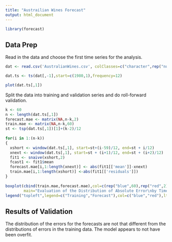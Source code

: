 ---
title: "Austrailian Wines Forecast"
output: html_document
---

```{r, message=F}
library(forecast)
```


## Data Prep
Read in the data and choose the first time series for the analysis.

```{r}
dat <- read.csv('AustralianWines.csv', colClasses=c("character",rep("numeric",6)),na.strings="*")

dat.ts <- ts(dat[,-1],start=c(1980,1),frequency=12)

plot(dat.ts[,1])

```

Split the data into training and validation series and do roll-forward validation.
```{r}
k <- 60 
n <- length(dat.ts[,1])
forecast.mae <- matrix(NA,n-k,2)
train.mae <- matrix(NA,n-k,60)
st <- tsp(dat.ts[,1])[1]+(k-2)/12
 
for(i in 1:(n-k))
{
  xshort <- window(dat.ts[,1], start=st+(i-59)/12, end=st + i/12)
  xnext <- window(dat.ts[,1], start=st + (i+1)/12, end=st + (i+2)/12)
  fit1 <- snaive(xshort,2)
  fcast1 <- fit1$mean
  forecast.mae[i,1:length(xnext)] <- abs(fit1[['mean']]-xnext)
  train.mae[i,1:length(xshort)] <-abs(fit1[['residuals']])
}
 
boxplot(cbind(train.mae,forecast.mae),col=c(rep("blue",60),rep("red",2)),
        main="Evaluation of the Distribution of Absolute Error\nby Time Period", xlab="Time Stamp", ylab="Absolute Error")
legend("topleft",legend=c("Training","Forecast"),col=c("blue","red"),lty=1,lwd=10)
```

## Results of Validation
The distribution of the errors for the forecasts are not that different from the distributions of errors in the training data. The model appears to not have been overfit.
